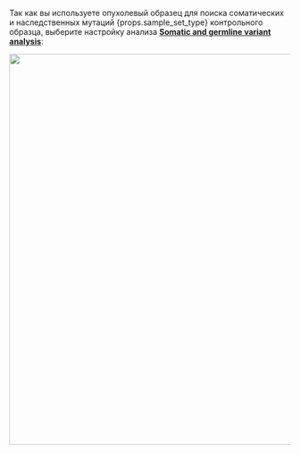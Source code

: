 <span>Так как вы используете опухолевый образец для поиска соматических и наследственных
мутаций {props.sample_set_type} контрольного образца, выберите настройку
анализа <b><a href="/settings/settings/main_presets#1-somatic-and-germline-variant-analysis">Somatic and germline variant analysis</a></b>:</span>

<p align="center">
<img src={require('/img/version_1.02/TN_preset.png').default} width="700"/>
</p>